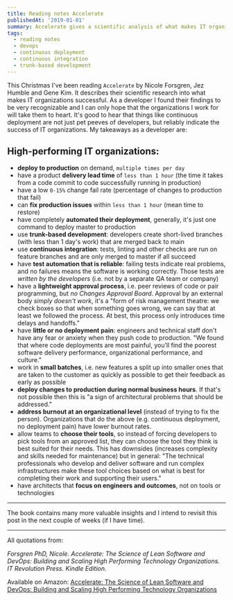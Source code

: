 ```yaml
---
title: Reading notes Accelerate
publishedAt: '2019-01-01'
summary: Accelerate gives a scientific analysis of what makes IT organizations successful. I've listed the most important ones (from a developer perspective)
tags:
  - reading notes
  - devops
  - continuous deployment
  - continuous integration
  - trunk-based development
---
```


This Christmas I've been reading `Accelerate` by Nicole Forsgren, Jez Humble and Gene Kim. It describes their scientific research into what makes IT organizations successful. As a developer I found their findings to be very recognizable and I can only hope that the organizations I work for will take them to heart. It's good to hear that things like continuous deployment are not just pet peeves of developers, but reliably indicate the success of IT organizations. My takeaways as a developer are:

## High-performing IT organizations:

- **deploy to production** on demand, `multiple times per day`
- have a product **delivery lead time** of `less than 1 hour` (the time it takes from a code commit to code successfully running in production)
- have a low `0-15%` change fail rate (percentage of changes to production that fail)
- can **fix production issues** within `less than 1 hour` (mean time to restore)
- have completely **automated their deployment**, generally, it's just one command to deploy master to production
- use **trunk-based development**: developers create short-lived branches (with less than 1 day's work) that are merged back to main
- use **continuous integration**: tests, linting and other checks are run on feature branches and are only merged to master if all succeed
- have **test automation that is reliable**: failing tests indicate real problems, and no failures means the software is working correctly. Those tests are _written by the developers_ (i.e. not by a separate QA team or company)
- have a **lightweight approval process**, i.e. peer reviews of code or pair programming, but _no Changes Approval Board_. Approval by an external body _simply doesn't work_, it's a "form of risk management theatre: we check boxes so that when something goes wrong, we can say that at least we followed the process. At best, this process only introduces time delays and handoffs."
- have **little or no deployment pain**: engineers and technical staff don't have any fear or anxiety when they push code to production. "We found that where code deployments are most painful, you’ll find the poorest software delivery performance, organizational performance, and culture."
- work in **small batches**, i.e. new features a split up into smaller ones that are taken to the customer as quickly as possible to get their feedback as early as possible
- **deploy changes to production during normal business hours**. If that's not possible then this is "a sign of architectural problems that should be addressed."
- **address burnout at an organizational level** (instead of trying to fix the person). Organizations that do the above (e.g. continuous deployment, no deployment pain) have lower burnout rates.
- allow teams to **choose their tools**, so instead of forcing developers to pick tools from an approved list, they can choose the tool they think is best suited for their needs. This has downsides (increases complexity and skills needed for maintenance) but in general: "The technical professionals who develop and deliver software and run complex infrastructures make these tool choices based on what is best for completing their work and supporting their users."
- have architects that **focus on engineers and outcomes**, not on tools or technologies

---

The book contains many more valuable insights and I intend to revisit this post in the next couple of weeks (if I have time).

---

All quotations from:

_Forsgren PhD, Nicole. Accelerate: The Science of Lean Software and DevOps: Building and Scaling High Performing Technology Organizations. IT Revolution Press. Kindle Edition._

Available on Amazon: [Accelerate: The Science of Lean Software and DevOps: Building and Scaling High Performing Technology Organizations](https://www.amazon.com/Accelerate-Software-Performing-Technology-Organizations/dp/1942788339)
